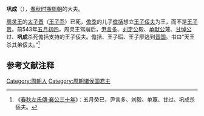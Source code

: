 {{模板:Infobox 先秦人物
|名称= 巩成
|姓=
|氏=巩
|名=成
|字=
|别名=
|别字=
|谥号=
|时代=春秋
|国家=[[周朝|周]] 
|身份=大夫
|出生=
|逝世=
|父=
}}
'''巩成'''（{{bd|？||？||catIdx=G巩}}），[[春秋时期|春秋时期]][[周朝|周朝]]的大夫。

[[周灵王|周灵王]]的[[太子晋|太子晋]]（[[王子乔|王子乔]]）已死，[[儋季|儋季]]的儿子[[儋括|儋括]]想立[[王子佞夫|王子佞夫]]为王，而不是[[周景王|王子贵]]。前543年[[五月初四|五月初四]]，周灵王驾崩后，[[尹言多|尹言多]]、[[刘定公|刘定公]]毅、[[单献公|单献公]]蔑、[[甘悼公|甘悼公]]过、'''巩成'''杀死儋括支持的王子佞夫。儋括、王子瑕、王子廖逃到[[晋国|晋国]]。书曰“天王杀其弟佞夫。”<ref>《[[s:春秋左氏傳/襄公|春秋左氏傳·襄公三十年]]》：五月癸巳，尹言多、刘毅、单蔑、甘过、巩成杀佞夫。</ref>

==参考文献注释==
{{Reflist}}
[[Category:周朝人|Category:周朝人]]
[[Category:周朝诸侯国君主|Category:周朝诸侯国君主]]